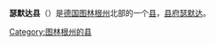 {{德国县级行政单位
| 县徽图 = Image:Wappen Landkreis Soemmerda.png
| 在德国内的位置图 = Image:Lage des Landkreises Sömmerda in Deutschland.png
| 所属联邦州 = 图林根州
| 所属行政区 = 
| 首府 = 瑟默达
| 面积 = 806.84
| 人口 = 70,600
| 统计时间 = 2015年9月30日
| 人口密度 = 88
| 汽车牌号 = SÖM
| 下设城镇 = 7个市、48个镇
| 政府地址 = Bahnhofstraße 9<br />99610 Sömmerda
| 政府网站 = www.landkreis-soemmerda.de
| 在州内的位置图 = Image:Thuringia soem.png
|}}

'''瑟默达县'''（{{lang-de|Landkreis Sömmerda}}）是[[德国|德国]][[图林根州|图林根州]]北部的一个[[县_(德国)|县]]，[[县府|县府]][[瑟默达|瑟默达]]。

{{行政區劃小作品}}
{{图林根州行政区划}}
{{Authority control}}

{{DEFAULTSORT:Sommerda (District)}}
[[Category:图林根州的县|Category:图林根州的县]]